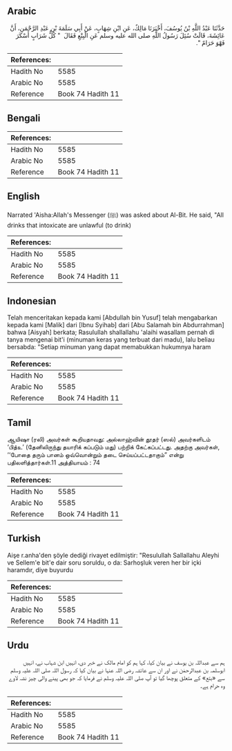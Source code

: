 ## Arabic


<div dir="rtl" lang="ar" style={{fontSize:'larger',backgroundColor:'#f8f9fa',padding:20}}>
حَدَّثَنَا عَبْدُ اللَّهِ بْنُ يُوسُفَ، أَخْبَرَنَا مَالِكٌ، عَنِ ابْنِ شِهَابٍ، عَنْ أَبِي سَلَمَةَ بْنِ عَبْدِ الرَّحْمَنِ، أَنَّ عَائِشَةَ، قَالَتْ سُئِلَ رَسُولُ اللَّهِ صلى الله عليه وسلم عَنِ الْبِتْعِ فَقَالَ ‏ "‏ كُلُّ شَرَابٍ أَسْكَرَ فَهْوَ حَرَامٌ ‏"‏‏.‏
</div>
<div style={{backgroundColor:'#f8f9fa',padding:20, marginBottom: 10}}><table> <thead> <tr> <th>References:</th> <th></th> </tr> </thead> <tbody><tr><td>Hadith No</td><td>5585</td></tr><tr><td>Arabic No</td><td>5585</td></tr><tr><td>Reference</td><td>Book 74 Hadith 11</td></tr></tbody></table></div>

## Bengali


<div dir="ltr" lang="bn" style={{fontSize:'larger',backgroundColor:'#f8f9fa',padding:20}}>

</div>
<div style={{backgroundColor:'#f8f9fa',padding:20, marginBottom: 10}}><table> <thead> <tr> <th>References:</th> <th></th> </tr> </thead> <tbody><tr><td>Hadith No</td><td>5585</td></tr><tr><td>Arabic No</td><td>5585</td></tr><tr><td>Reference</td><td>Book 74 Hadith 11</td></tr></tbody></table></div>

## English


<div dir="ltr" lang="en" style={{fontSize:'larger',backgroundColor:'#f8f9fa',padding:20}}>
Narrated 'Aisha:Allah's Messenger (ﷺ) was asked about Al-Bit. He said, "All drinks that intoxicate are unlawful (to drink)
</div>
<div style={{backgroundColor:'#f8f9fa',padding:20, marginBottom: 10}}><table> <thead> <tr> <th>References:</th> <th></th> </tr> </thead> <tbody><tr><td>Hadith No</td><td>5585</td></tr><tr><td>Arabic No</td><td>5585</td></tr><tr><td>Reference</td><td>Book 74 Hadith 11</td></tr></tbody></table></div>

## Indonesian


<div dir="ltr" lang="id" style={{fontSize:'larger',backgroundColor:'#f8f9fa',padding:20}}>
Telah menceritakan kepada kami [Abdullah bin Yusuf] telah mengabarkan kepada kami [Malik] dari [Ibnu Syihab] dari [Abu Salamah bin Abdurrahman] bahwa [Aisyah] berkata; Rasulullah shallallahu 'alaihi wasallam pernah di tanya mengenai bit'i (minuman keras yang terbuat dari madu), lalu beliau bersabda: "Setiap minuman yang dapat memabukkan hukumnya haram
</div>
<div style={{backgroundColor:'#f8f9fa',padding:20, marginBottom: 10}}><table> <thead> <tr> <th>References:</th> <th></th> </tr> </thead> <tbody><tr><td>Hadith No</td><td>5585</td></tr><tr><td>Arabic No</td><td>5585</td></tr><tr><td>Reference</td><td>Book 74 Hadith 11</td></tr></tbody></table></div>

## Tamil


<div dir="ltr" lang="ta" style={{fontSize:'larger',backgroundColor:'#f8f9fa',padding:20}}>
ஆயிஷா (ரலி) அவர்கள் கூறியதாவது: அல்லாஹ்வின் தூதர் (ஸல்) அவர்களிடம் ‘பித்உ’ (தேனிலிருந்து தயாரிக் கப்படும் மது) பற்றிக் கேட்கப்பட்டது. அதற்கு அவர்கள், ‘‘போதை தரும் பானம் ஒவ்வொன்றும் தடை செய்யப்பட்டதாகும்” என்று பதிலளித்தார்கள்.11 அத்தியாயம் : 74
</div>
<div style={{backgroundColor:'#f8f9fa',padding:20, marginBottom: 10}}><table> <thead> <tr> <th>References:</th> <th></th> </tr> </thead> <tbody><tr><td>Hadith No</td><td>5585</td></tr><tr><td>Arabic No</td><td>5585</td></tr><tr><td>Reference</td><td>Book 74 Hadith 11</td></tr></tbody></table></div>

## Turkish


<div dir="ltr" lang="tr" style={{fontSize:'larger',backgroundColor:'#f8f9fa',padding:20}}>
Aişe r.anha'den şöyle dediği rivayet edilmiştir: "Resulullah Sallallahu Aleyhi ve Sellem'e bit'e dair soru soruldu, o da: Sarhoşluk veren her bir içki haramdır, diye buyurdu
</div>
<div style={{backgroundColor:'#f8f9fa',padding:20, marginBottom: 10}}><table> <thead> <tr> <th>References:</th> <th></th> </tr> </thead> <tbody><tr><td>Hadith No</td><td>5585</td></tr><tr><td>Arabic No</td><td>5585</td></tr><tr><td>Reference</td><td>Book 74 Hadith 11</td></tr></tbody></table></div>

## Urdu


<div dir="rtl" lang="ur" style={{fontSize:'larger',backgroundColor:'#f8f9fa',padding:20}}>
ہم سے عبداللہ بن یوسف نے بیان کیا، کہا ہم کو امام مالک نے خبر دی، انہیں ابن شہاب نے، انہیں ابوسلمہ بن عبدالرحمٰن نے اور ان سے عائشہ رضی اللہ عنہا نے بیان کیا کہ رسول اللہ صلی اللہ علیہ وسلم سے «بتع» کے متعلق پوچھا گیا تو آپ صلی اللہ علیہ وسلم نے فرمایا کہ جو بھی پینے والی چیز نشہ لاوے وہ حرام ہے۔
</div>
<div style={{backgroundColor:'#f8f9fa',padding:20, marginBottom: 10}}><table> <thead> <tr> <th>References:</th> <th></th> </tr> </thead> <tbody><tr><td>Hadith No</td><td>5585</td></tr><tr><td>Arabic No</td><td>5585</td></tr><tr><td>Reference</td><td>Book 74 Hadith 11</td></tr></tbody></table></div>